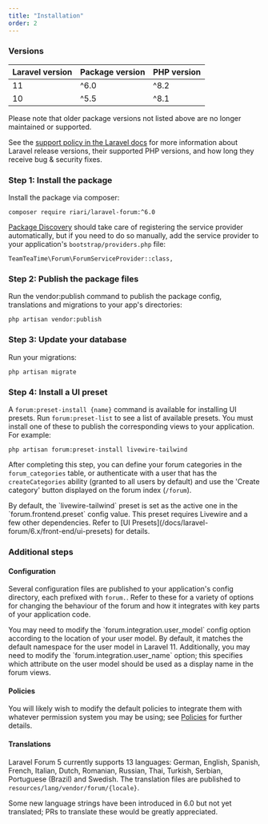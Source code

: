 ```yaml
---
title: "Installation"
order: 2
---
```


### Versions

| **Laravel version** | **Package version** | **PHP version** |
|---------------------|---------------------|-----------------|
| 11                  | ^6.0                | ^8.2            |
| 10                  | ^5.5                | ^8.1            |

Please note that older package versions not listed above are no longer maintained or supported.

See the [support policy in the Laravel docs](https://laravel.com/docs/11.x/releases#support-policy) for more information about Laravel release versions, their supported PHP versions, and how long they receive bug & security fixes.

### Step 1: Install the package

Install the package via composer:

```
composer require riari/laravel-forum:^6.0
```

[Package Discovery](https://laravel.com/docs/11.x/packages#package-discovery) should take care of registering the service provider automatically, but if you need to do so manually, add the service provider to your application's `bootstrap/providers.php` file:

```
TeamTeaTime\Forum\ForumServiceProvider::class,
```

### Step 2: Publish the package files

Run the vendor:publish command to publish the package config, translations and migrations to your app's directories:

```
php artisan vendor:publish
```

### Step 3: Update your database

Run your migrations:

```
php artisan migrate
```

### Step 4: Install a UI preset

A `forum:preset-install {name}` command is available for installing UI presets. Run `forum:preset-list` to see a list of available presets. You must install one of these to publish the corresponding views to your application. For example:

```
php artisan forum:preset-install livewire-tailwind
```

After completing this step, you can define your forum categories in the `forum_categories` table, or authenticate with a user that has the `createCategories` ability (granted to all users by default) and use the 'Create category' button displayed on the forum index (`/forum`).

<Alert type="info">
    By default, the `livewire-tailwind` preset is set as the active one in the `forum.frontend.preset` config value. This preset requires Livewire and a few other dependencies. Refer to [UI Presets](/docs/laravel-forum/6.x/front-end/ui-presets) for details.
</Alert>

### Additional steps

#### Configuration

Several configuration files are published to your application's config directory, each prefixed with `forum.`. Refer to these for a variety of options for changing the behaviour of the forum and how it integrates with key parts of your application code.

<Alert type="info">
    You may need to modify the `forum.integration.user_model` config option according to the location of your user model. By default, it matches the default namespace for the user model in Laravel 11. Additionally, you may need to modify the `forum.integration.user_name` option; this specifies which attribute on the user model should be used as a display name in the forum views.
</Alert>

#### Policies

You will likely wish to modify the default policies to integrate them with whatever permission system you may be using; see [Policies](/docs/laravel-forum/6.x/general/policies) for further details.

#### Translations

Laravel Forum 5 currently supports 13 languages: German, English, Spanish, French, Italian, Dutch, Romanian, Russian, Thai, Turkish, Serbian, Portuguese (Brazil) and Swedish. The translation files are published to `resources/lang/vendor/forum/{locale}`.

<Alert type="info">
    Some new language strings have been introduced in 6.0 but not yet translated; PRs to translate these would be greatly appreciated.
</Alert>